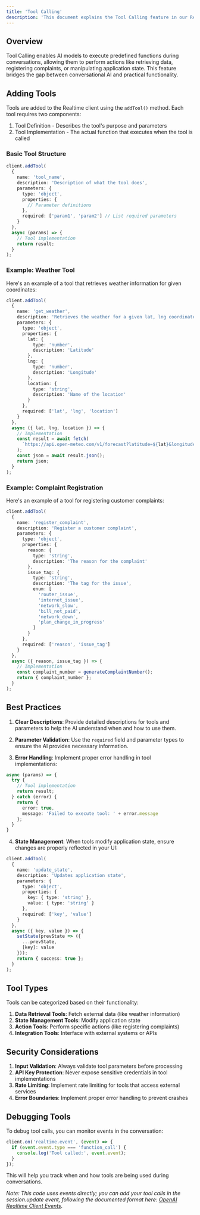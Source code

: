 ```yaml
---
title: 'Tool Calling'
description: 'This document explains the Tool Calling feature in our Realtime Speech API.'
---
```


## Overview

Tool Calling enables AI models to execute predefined functions during conversations, allowing them to perform actions like retrieving data, registering complaints, or manipulating application state. This feature bridges the gap between conversational AI and practical functionality.

## Adding Tools

Tools are added to the Realtime client using the `addTool()` method. Each tool requires two components:
1. Tool Definition - Describes the tool's purpose and parameters
2. Tool Implementation - The actual function that executes when the tool is called

### Basic Tool Structure

```typescript
client.addTool(
  {
    name: 'tool_name',
    description: 'Description of what the tool does',
    parameters: {
      type: 'object',
      properties: {
        // Parameter definitions
      },
      required: ['param1', 'param2'] // List required parameters
    }
  },
  async (params) => {
    // Tool implementation
    return result;
  }
);
```

### Example: Weather Tool

Here's an example of a tool that retrieves weather information for given coordinates:

```typescript
client.addTool(
  {
    name: 'get_weather',
    description: 'Retrieves the weather for a given lat, lng coordinate pair',
    parameters: {
      type: 'object',
      properties: {
        lat: {
          type: 'number',
          description: 'Latitude'
        },
        lng: {
          type: 'number',
          description: 'Longitude'
        },
        location: {
          type: 'string',
          description: 'Name of the location'
        }
      },
      required: ['lat', 'lng', 'location']
    }
  },
  async ({ lat, lng, location }) => {
    // Implementation
    const result = await fetch(
      `https://api.open-meteo.com/v1/forecast?latitude=${lat}&longitude=${lng}&current=temperature_2m,wind_speed_10m`
    );
    const json = await result.json();
    return json;
  }
);
```

### Example: Complaint Registration

Here's an example of a tool for registering customer complaints:

```typescript
client.addTool(
  {
    name: 'register_complaint',
    description: 'Register a customer complaint',
    parameters: {
      type: 'object',
      properties: {
        reason: {
          type: 'string',
          description: 'The reason for the complaint'
        },
        issue_tag: {
          type: 'string',
          description: 'The tag for the issue',
          enum: [
            'router_issue',
            'internet_issue',
            'network_slow',
            'bill_not_paid',
            'network_down',
            'plan_change_in_progress'
          ]
        }
      },
      required: ['reason', 'issue_tag']
    }
  },
  async ({ reason, issue_tag }) => {
    // Implementation
    const complaint_number = generateComplaintNumber();
    return { complaint_number };
  }
);
```

## Best Practices

1. **Clear Descriptions**: Provide detailed descriptions for tools and parameters to help the AI understand when and how to use them.

2. **Parameter Validation**: Use the `required` field and parameter types to ensure the AI provides necessary information.

3. **Error Handling**: Implement proper error handling in tool implementations:

```typescript
async (params) => {
  try {
    // Tool implementation
    return result;
  } catch (error) {
    return {
      error: true,
      message: 'Failed to execute tool: ' + error.message
    };
  }
}
```

4. **State Management**: When tools modify application state, ensure changes are properly reflected in your UI:

```typescript
client.addTool(
  {
    name: 'update_state',
    description: 'Updates application state',
    parameters: {
      type: 'object',
      properties: {
        key: { type: 'string' },
        value: { type: 'string' }
      },
      required: ['key', 'value']
    }
  },
  async ({ key, value }) => {
    setState(prevState => ({
      ...prevState,
      [key]: value
    }));
    return { success: true };
  }
);
```

## Tool Types

Tools can be categorized based on their functionality:

1. **Data Retrieval Tools**: Fetch external data (like weather information)
2. **State Management Tools**: Modify application state
3. **Action Tools**: Perform specific actions (like registering complaints)
4. **Integration Tools**: Interface with external systems or APIs

## Security Considerations

1. **Input Validation**: Always validate tool parameters before processing
2. **API Key Protection**: Never expose sensitive credentials in tool implementations
3. **Rate Limiting**: Implement rate limiting for tools that access external services
4. **Error Boundaries**: Implement proper error handling to prevent crashes

## Debugging Tools

To debug tool calls, you can monitor events in the conversation:

```typescript
client.on('realtime.event', (event) => {
  if (event.event.type === 'function_call') {
    console.log('Tool called:', event.event);
  }
});
```

This will help you track when and how tools are being used during conversations.

*Note: This code uses events directly; you can add your tool calls in the session.update event, following the documented format here: [OpenAI Realtime Client Events](https://platform.openai.com/docs/api-reference/realtime-client-events/session).*

